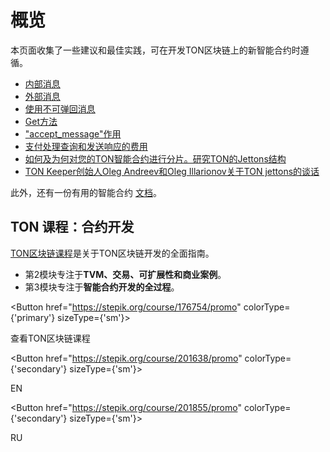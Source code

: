 
# 概览

本页面收集了一些建议和最佳实践，可在开发TON区块链上的新智能合约时遵循。

- [内部消息](/develop/smart-contracts/guidelines/internal-messages)
- [外部消息](/develop/smart-contracts/guidelines/external-messages)
- [使用不可弹回消息](/develop/smart-contracts/guidelines/non-bouncable-messages)
- [Get方法](/develop/smart-contracts/guidelines/get-methods)
- ["accept_message"作用](/develop/smart-contracts/guidelines/accept)
- [支付处理查询和发送响应的费用](/develop/smart-contracts/guidelines/processing)
- [如何及为何对您的TON智能合约进行分片。研究TON的Jettons结构](https://blog.ton.org/how-to-shard-your-ton-smart-contract-and-why-studying-the-anatomy-of-tons-jettons)
- [TON Keeper创始人Oleg Andreev和Oleg Illarionov关于TON jettons的谈话](https://www.youtube.com/watch?v=oEO29KmOpv4)

此外，还有一份有用的智能合约 [文档](/v3/documentation/smart-contracts/overview)。

## TON 课程：合约开发

[TON区块链课程](https://stepik.org/course/201638/)是关于TON区块链开发的全面指南。

- 第2模块专注于**TVM、交易、可扩展性和商业案例**。
- 第3模块专注于**智能合约开发的全过程**。

<Button href="https://stepik.org/course/176754/promo"
        colorType={'primary'} sizeType={'sm'}>

查看TON区块链课程

</Button>

<Button href="https://stepik.org/course/201638/promo"
        colorType={'secondary'} sizeType={'sm'}>

EN

</Button>

<Button href="https://stepik.org/course/201855/promo"
        colorType={'secondary'} sizeType={'sm'}>

RU

</Button>
